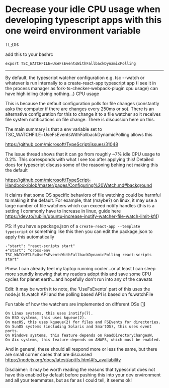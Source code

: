 


# Decrease your idle CPU usage when developing typescript apps with this one weird environment variable


TL;DR:

add this to your bashrc

```
export TSC_WATCHFILE=UseFsEventsWithFallbackDynamicPolling
```


<hr/>

By default, the typescript watcher configuration e.g. tsc --watch or whatever
is run internally to a create-react-app typescript app (I see it in the process
manager as fork-ts-checker-webpack-plugin cpu usage) can have high idling
(doing nothing...) CPU usage


This is because the default configuration polls for file changes (constantly
asks the computer if there are changes every 250ms or so). There is an
alternative configuration for this to change it to a file watcher so it
receives file system notifications on file change. There is discussion here on
this.

The main summary is that a env variable set to
TSC_WATCHFILE=UseFsEventsWithFallbackDynamicPolling allows this

https://github.com/microsoft/TypeScript/issues/31048

The issue thread shows that it can go from roughly ~7% idle CPU usage to 0.2%.
This corresponds with what I see too after applying this! Detailed docs for
typescript discuss some of the reasoning behing not making this the default

https://github.com/microsoft/TypeScript-Handbook/blob/master/pages/Configuring%20Watch.md#background



It claims that some OS specific behaviors of file watching could be harmful to
making it the default. For example, that (maybe?) on linux, it may use a large
number of file watchers which can exceed notify handles (this is a setting I
commonly have to increase in linux, guide here
https://dev.to/rubiin/ubuntu-increase-inotify-watcher-file-watch-limit-kf4)



PS: if you have a package.json of a `create-react-app --template typescript` or
something like this then you can edit the package.json to apply this
automatically

```
-"start": "react-scripts start"
+"start": "cross-env TSC_WATCHFILE=UseFsEventsWithFallbackDynamicPolling react-scripts start"
```


Phew. I can already feel my laptop running cooler...or at least I can sleep
more soundly knowing that my readers adopt this and save some CPU cycles for
planet earth...and hopefully don't run into any of the caveats


Edit: It may be worth it to note, the 'UseFsEvents' part of this uses the
node.js fs.watch API and the polling based API is based on fs.watchFile

Fun table of how the watchers are implemented on different OSs
[[1](https://github.com/microsoft/TypeScript/issues/31048#issuecomment-495483957)]

```
On Linux systems, this uses inotify(7).
On BSD systems, this uses kqueue(2).
On macOS, this uses kqueue(2) for files and FSEvents for directories.
On SunOS systems (including Solaris and SmartOS), this uses event ports.
On Windows systems, this feature depends on ReadDirectoryChangesW.
On Aix systems, this feature depends on AHAFS, which must be enabled.
```

And in general, these should all respond more or less the same, but there are
small corner cases that are discussed
https://nodejs.org/docs/latest/api/fs.html#fs_availability

Disclaimer: it may be worth reading the reasons that typescript does not have
this enabled by default before pushing this into your dev environment and all
your teammates, but as far as I could tell, it seems ok!



